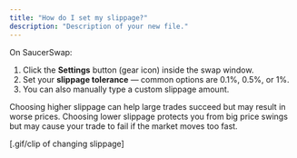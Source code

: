```yaml
---
title: "How do I set my slippage?"
description: "Description of your new file."
---
```


On SaucerSwap:

1. Click the **Settings** button (gear icon) inside the swap window.
2. Set your **slippage tolerance** — common options are 0.1%, 0.5%, or 1%.
3. You can also manually type a custom slippage amount.

Choosing higher slippage can help large trades succeed but may result in worse prices. Choosing lower slippage protects you from big price swings but may cause your trade to fail if the market moves too fast.

[.gif/clip of changing slippage]